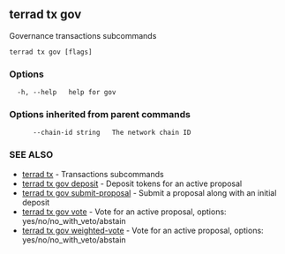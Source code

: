 ## terrad tx gov

Governance transactions subcommands

```
terrad tx gov [flags]
```

### Options

```
  -h, --help   help for gov
```

### Options inherited from parent commands

```
      --chain-id string   The network chain ID
```

### SEE ALSO

* [terrad tx](terrad_tx.md)	 - Transactions subcommands
* [terrad tx gov deposit](terrad_tx_gov_deposit.md)	 - Deposit tokens for an active proposal
* [terrad tx gov submit-proposal](terrad_tx_gov_submit-proposal.md)	 - Submit a proposal along with an initial deposit
* [terrad tx gov vote](terrad_tx_gov_vote.md)	 - Vote for an active proposal, options: yes/no/no_with_veto/abstain
* [terrad tx gov weighted-vote](terrad_tx_gov_weighted-vote.md)	 - Vote for an active proposal, options: yes/no/no_with_veto/abstain


